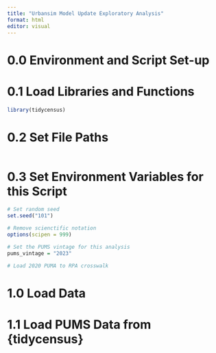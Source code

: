 ```yaml
---
title: "Urbansim Model Update Exploratory Analysis"
format: html
editor: visual
---
```

# 0.0 Environment and Script Set-up
# 0.1 Load Libraries and Functions
```r
library(tidycensus)
```
# 0.2 Set File Paths
```r
```
# 0.3 Set Environment Variables for this Script
```r
# Set random seed
set.seed("101")

# Remove scienctific notation
options(scipen = 999)

# Set the PUMS vintage for this analysis
pums_vintage = "2023"

# Load 2020 PUMA to RPA crosswalk
```
# 1.0 Load Data
# 1.1 Load PUMS Data from {tidycensus}
```r
```
